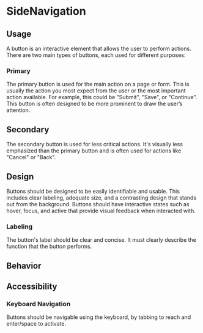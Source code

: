 

<Meta of={SideNavigation}/>

# SideNavigation

## Usage

A button is an interactive element that allows the user to perform actions. There are two main types of buttons,
each used for different purposes:

### Primary

The primary button is used for the main action on a page or form. This is usually the action you most expect from the
user or the most important action available. For example, this could be "Submit", "Save", or "Continue". This button is
often designed to be more prominent to draw the user’s attention.

<Canvas>
    <Story of={SideNavigation.Primary} />
</Canvas>

## Secondary

The secondary button is used for less critical actions. It's visually less emphasized than the primary button and is
often used for actions like "Cancel" or "Back".

## Design

Buttons should be designed to be easily identifiable and usable. This includes clear labeling, adequate size, and a
contrasting design that stands out from the background. Buttons should have interactive states such as hover, focus,
and active that provide visual feedback when interacted with.

### Labeling

The button's label should be clear and concise. It must clearly describe the function that the button performs.

## Behavior

## Accessibility

### Keyboard Navigation
Buttons should be navigable using the keyboard, by tabbing to reach and enter/space to activate.

